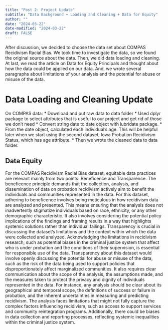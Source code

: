 ```yaml
---
title: "Post 2: Project Update"
subtitle: "Data Background + Loading and Cleaning + Data for Equity"
author: ""
date: "2024-03-22"
date-modified: "2024-03-22"
draft: FALSE
---
```


After discussion, we decided to choose the data set about COMPAS Recidivism Racial Bias. We took time to investigate the data, so we found the original source about the data. Then, we did data loading and cleaning. At last, we read the article on Data for Equity Principals and thought about how the data could be applied on our data. And, we wrote several paragraphs about limitations of your analysis and the potential for abuse or misuse of the data.

# Data Loading and Cleaning Update
On COMPAS data:
* Download and put raw data to data folder
* Used dplyr package to select attributes that is useful to our project and get rid of those we don't need
* Convert string date to date object with lubridate package.
* From the date object, calculated each individual's age. This will be helpful later when we start using the second dataset, Iowa Probation Recidivism Status, which has age attribute.
* Then we wrote the cleaned data to data folder.

## Data Equity

For the COMPAS Recidivism Racial Bias dataset, equitable data practices are relevant mainly from two points: Beneficence and Transparence. 
The beneficence principle demands that the collection, analysis, and dissemination of data on probation recidivism actively aim to benefit the individuals and communities represented in the data.  For this dataset, adhering to beneficence involves being meticulous in how recidivism data are analyzed and presented. This means ensuring that the analysis does not inadvertently stigmatize individuals based on race, ethnicity, or any other demographic characteristic. It also involves considering the potential policy implications of the findings and framing results in a way that highlights systemic solutions rather than individual failings. 
Transparency is crucial in discussing the dataset's limitations and the context within which the data were collected and analyzed. Acknowledging the limitations in recidivism research, such as potential biases in the criminal justice system that affect who is under probation and the conditions of their supervision, is essential for responsible use of the data. Transparency about this dataset would involve openly discussing the potential for abuse or misuse of the data, such as the risk of the data being used to support policies that disproportionately affect marginalized communities. It also requires clear communication about the scope of the analysis, the assumptions made, and the measures taken to protect the privacy and dignity of individuals represented in the data. For instance, any analysis should be clear about its geographical and temporal scope, the definitions of success or failure in probation, and the inherent uncertainties in measuring and predicting recidivism.
The analysis faces limitations that might not fully capture the complex factors influencing recidivism, such as access to support services and community reintegration programs. Additionally, there could be biases in data collection and reporting processes, reflecting systemic inequalities within the criminal justice system.